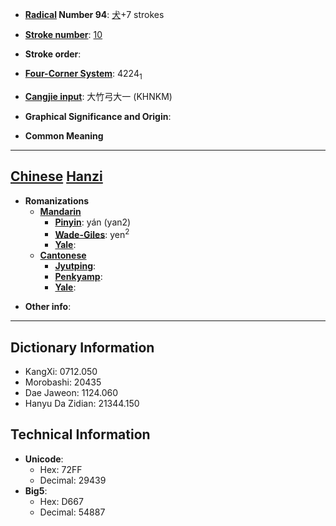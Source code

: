 * '''[[Wiktionary:Chinese radical index| Radical]] Number 94''': [[Wiktionary:Chinese radical index 犬|犬]]+7 strokes

* '''[[Wiktionary:Chinese total strokes index|Stroke number]]''': [[Wiktionary:Chinese total strokes index 10|10]]

* '''Stroke order''': 

* '''[[Wiktionary:Chinese four corner index|Four-Corner System]]''': 4224<sub>1</sub>

* '''[[Wiktionary:Chinese Cangjie index|Cangjie input]]''': 大竹弓大一 (KHNKM)

* '''Graphical Significance and Origin''': 

* '''Common Meaning'''

----

== [[Chinese]] [[Hanzi]] ==

* '''Romanizations'''
** '''[[Mandarin]]'''
*** '''[[Pinyin]]''': yán (yan2)
*** '''[[Wade-Giles]]''': yen<sup>2</sup>
*** '''[[Yale]]''': 
** '''[[Cantonese]]'''
*** '''[[Jyutping]]''':
*** '''[[Penkyamp]]''': 
*** '''[[Yale]]''': 

* '''Other info''': 

----

== Dictionary Information ==

* KangXi: 0712.050
* Morobashi: 20435
* Dae Jaweon: 1124.060
* Hanyu Da Zidian: 21344.150

== Technical Information ==

* '''Unicode''':
** Hex: 72FF
** Decimal: 29439
* '''Big5''':
** Hex: D667
** Decimal: 54887
